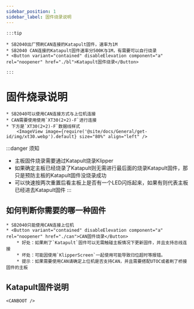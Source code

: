 ```yaml
---
sidebar_position: 1
sidebar_label: 固件烧录说明
---
```







    :::tip

    * SB2040出厂预刷CAN连接的Katapult固件，速率为1M
    * SB2040 CAN连接的Katapult固件速率分500K与1M，有需要可以自行烧录
    * <Button variant="contained" disableElevation component="a" rel="noopener" href="./bl">Katapult固件烧录</Button>
    
    :::

# 固件烧录说明

    * SB2040可以使用CAN连接方式与上位机连接
    * CAN需要使用使用`XT30(2+2)-F`进行连接
    * 下方是`XT30(2+2)-F`数据线样式
        <ImageView image={require('@site/docs/General/get-id/img/xt30.webp').default} size="80%" align="left" />

:::danger 须知
* 主板固件烧录需要通过Katapult烧录Klipper
* 如果确定主板已经烧录了Katapult则无需进行最后面的烧录Katapult固件，那只是预防主板的Katapult固件没烧录成功
* 可以快速按两次重置后看主板上是否有一个LED闪烁起来，如果有则代表主板已经进去Katapult固件
:::

## 如何判断你需要的哪一种固件

    * SB2040只能使用CAN连接上位机
    * <Button variant="contained" disableElevation component="a" rel="noopener" href="./can">CAN固件烧录</Button>
        * 好处：如果刷了`Katapult`固件可以无需触碰主板情况下更新固件，并且支持总线连接
        * 坏处：可能因使用`KlipperScreen`一起使用可能导致归位超时等报错。
        * 提示：如果需要使用CAN请确定上位机是否支持CAN，并且需要搭配UTOC或者刷了桥接固件的主板


## Katapult固件说明

    <CANBOOT />
